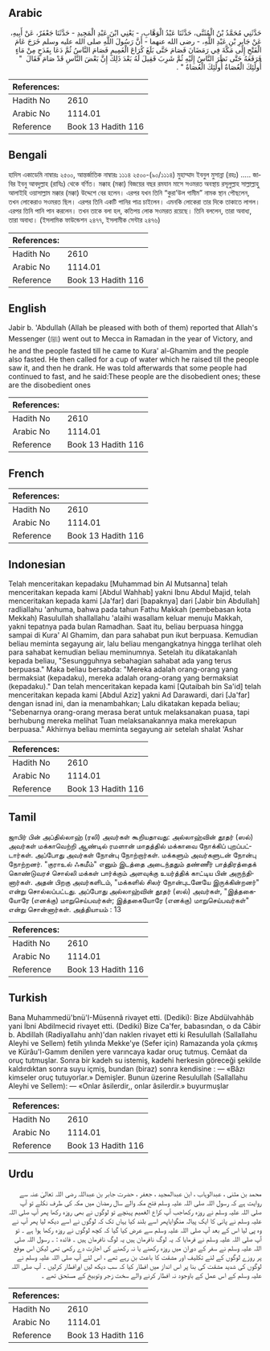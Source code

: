 ## Arabic


<div dir="rtl" lang="ar" style={{fontSize:'larger',backgroundColor:'#f8f9fa',padding:20}}>
حَدَّثَنِي مُحَمَّدُ بْنُ الْمُثَنَّى، حَدَّثَنَا عَبْدُ الْوَهَّابِ، - يَعْنِي ابْنَ عَبْدِ الْمَجِيدِ - حَدَّثَنَا جَعْفَرٌ، عَنْ أَبِيهِ، عَنْ جَابِرِ بْنِ عَبْدِ اللَّهِ، - رضى الله عنهما - أَنَّ رَسُولَ اللَّهِ صلى الله عليه وسلم خَرَجَ عَامَ الْفَتْحِ إِلَى مَكَّةَ فِي رَمَضَانَ فَصَامَ حَتَّى بَلَغَ كُرَاعَ الْغَمِيمِ فَصَامَ النَّاسُ ثُمَّ دَعَا بِقَدَحٍ مِنْ مَاءٍ فَرَفَعَهُ حَتَّى نَظَرَ النَّاسُ إِلَيْهِ ثُمَّ شَرِبَ فَقِيلَ لَهُ بَعْدَ ذَلِكَ إِنَّ بَعْضَ النَّاسِ قَدْ صَامَ فَقَالَ ‏ "‏ أُولَئِكَ الْعُصَاةُ أُولَئِكَ الْعُصَاةُ ‏"‏ ‏.‏
</div>
<div style={{backgroundColor:'#f8f9fa',padding:20, marginBottom: 10}}><table> <thead> <tr> <th>References:</th> <th></th> </tr> </thead> <tbody><tr><td>Hadith No</td><td>2610</td></tr><tr><td>Arabic No</td><td>1114.01</td></tr><tr><td>Reference</td><td>Book 13 Hadith 116</td></tr></tbody></table></div>

## Bengali


<div dir="ltr" lang="bn" style={{fontSize:'larger',backgroundColor:'#f8f9fa',padding:20}}>
হাদিস একাডেমি নাম্বারঃ ২৫০০, আন্তর্জাতিক নাম্বারঃ ১১১৪ ২৫০০-(৯০/১১১৪) মুহাম্মাদ ইবনুল মুসান্না (রহঃ) ..... জাবির ইবনু আবদুল্লাহ (রাযিঃ) থেকে বর্ণিত। মক্কাহ (মক্কা) বিজয়ের বছর রমযান মাসে সওমরত অবস্থায় রসূলুল্লাহ সাল্লাল্লাহু আলাইহি ওয়াসাল্লাম মক্কার (মক্কা) উদ্দেশে বের হলেন। এরপর যখন তিনি “কুরা'উল গামীম” নামক স্থান পৌছলেন, তখন লোকেরাও সওমরত ছিল। এরপর তিনি একটি পানির পাত্র চাইলেন। এমনকি লোকেরা তার দিকে তাকাতে লাগল। এরপর তিনি পানি পান করলেন। তখন তাকে বলা হল, কতিপয় লোক সওমরত রয়েছে। তিনি বললেন, তারা অবাধ্য, তারা অবাধ্য। (ইসলামিক ফাউন্ডেশন ২৪৭৭, ইসলামীক সেন্টার ২৪৭৬)
</div>
<div style={{backgroundColor:'#f8f9fa',padding:20, marginBottom: 10}}><table> <thead> <tr> <th>References:</th> <th></th> </tr> </thead> <tbody><tr><td>Hadith No</td><td>2610</td></tr><tr><td>Arabic No</td><td>1114.01</td></tr><tr><td>Reference</td><td>Book 13 Hadith 116</td></tr></tbody></table></div>

## English


<div dir="ltr" lang="en" style={{fontSize:'larger',backgroundColor:'#f8f9fa',padding:20}}>
Jabir b. 'Abdullah (Allah be pleased with both of them) reported that Allah's Messenger (ﷺ) went out to Mecca in Ramadan in the year of Victory, and he and the people fasted till he came to Kura' al-Ghamim and the people also fasted. He then called for a cup of water which he raised till the people saw it, and then he drank. He was told afterwards that some people had continued to fast, and he said:These people are the disobedient ones; these are the disobedient ones
</div>
<div style={{backgroundColor:'#f8f9fa',padding:20, marginBottom: 10}}><table> <thead> <tr> <th>References:</th> <th></th> </tr> </thead> <tbody><tr><td>Hadith No</td><td>2610</td></tr><tr><td>Arabic No</td><td>1114.01</td></tr><tr><td>Reference</td><td>Book 13 Hadith 116</td></tr></tbody></table></div>

## French


<div dir="ltr" lang="fr" style={{fontSize:'larger',backgroundColor:'#f8f9fa',padding:20}}>

</div>
<div style={{backgroundColor:'#f8f9fa',padding:20, marginBottom: 10}}><table> <thead> <tr> <th>References:</th> <th></th> </tr> </thead> <tbody><tr><td>Hadith No</td><td>2610</td></tr><tr><td>Arabic No</td><td>1114.01</td></tr><tr><td>Reference</td><td>Book 13 Hadith 116</td></tr></tbody></table></div>

## Indonesian


<div dir="ltr" lang="id" style={{fontSize:'larger',backgroundColor:'#f8f9fa',padding:20}}>
Telah menceritakan kepadaku [Muhammad bin Al Mutsanna] telah menceritakan kepada kami [Abdul Wahhab] yakni Ibnu Abdul Majid, telah menceritakan kepada kami [Ja'far] dari [bapaknya] dari [Jabir bin Abdullah] radliallahu 'anhuma, bahwa pada tahun Fathu Makkah (pembebasan kota Mekkah) Rasulullah shallallahu 'alaihi wasallam keluar menuju Makkah, yakni tepatnya pada bulan Ramadhan. Saat itu, beliau berpuasa hingga sampai di Kura' Al Ghamim, dan para sahabat pun ikut berpuasa. Kemudian beliau meminta segayung air, lalu beliau mengangkatnya hingga terlihat oleh para sahabat kemudian beliau meminumnya. Setelah itu dikatakanlah kepada beliau, "Sesungguhnya sebahagian sahabat ada yang terus berpuasa." Maka beliau bersabda: "Mereka adalah orang-orang yang bermaksiat (kepadaku), mereka adalah orang-orang yang bermaksiat (kepadaku)." Dan telah menceritakan kepada kami [Qutaibah bin Sa'id] telah menceritakan kepada kami [Abdul Aziz] yakni Ad Darawardi, dari [Ja'far] dengan isnad ini, dan ia menambahkan; Lalu dikatakan kepada beliau; "Sebenarnya orang-orang merasa berat untuk melaksanakan puasa, tapi berhubung mereka melihat Tuan melaksanakannya maka merekapun berpuasa." Akhirnya beliau meminta segayung air setelah shalat 'Ashar
</div>
<div style={{backgroundColor:'#f8f9fa',padding:20, marginBottom: 10}}><table> <thead> <tr> <th>References:</th> <th></th> </tr> </thead> <tbody><tr><td>Hadith No</td><td>2610</td></tr><tr><td>Arabic No</td><td>1114.01</td></tr><tr><td>Reference</td><td>Book 13 Hadith 116</td></tr></tbody></table></div>

## Tamil


<div dir="ltr" lang="ta" style={{fontSize:'larger',backgroundColor:'#f8f9fa',padding:20}}>
ஜாபிர் பின் அப்தில்லாஹ் (ரலி) அவர்கள் கூறியதாவது: அல்லாஹ்வின் தூதர் (ஸல்) அவர்கள் மக்காவெற்றி ஆண்டில் ரமளான் மாதத்தில் மக்காவை நோக்கிப் புறப்பட்டார்கள். அப்போது அவர்கள் நோன்பு நோற்றார்கள். மக்களும் அவர்களுடன் நோன்பு நோற்றனர். "குராஉல் ஃகமீம்" எனும் இடத்தை அடைந்ததும் தண்ணீர் பாத்திரத்தைக் கொண்டுவரச் சொல்லி மக்கள் பார்க்கும் அளவுக்கு உயர்த்திக் காட்டிய பின் அருந்தினார்கள். அதன் பிறகு அவர்களிடம், "மக்களில் சிலர் நோன்புடனேயே இருக்கின்றனர்" என்று சொல்லப்பட்டது. அப்போது அல்லாஹ்வின் தூதர் (ஸல்) அவர்கள், "இத்தகையோரே (எனக்கு) மாறுசெய்பவர்கள்; இத்தகையோரே (எனக்கு) மாறுசெய்பவர்கள்" என்று சொன்னார்கள். அத்தியாயம் : 13
</div>
<div style={{backgroundColor:'#f8f9fa',padding:20, marginBottom: 10}}><table> <thead> <tr> <th>References:</th> <th></th> </tr> </thead> <tbody><tr><td>Hadith No</td><td>2610</td></tr><tr><td>Arabic No</td><td>1114.01</td></tr><tr><td>Reference</td><td>Book 13 Hadith 116</td></tr></tbody></table></div>

## Turkish


<div dir="ltr" lang="tr" style={{fontSize:'larger',backgroundColor:'#f8f9fa',padding:20}}>
Bana Muhammedü'bnü'I-Müsennâ rivayet etti. (Dediki): Bize Abdülvahhâb yani İbni Abdilmecid rivayet etti. (Dediki) Bize Ca'fer, babasından, o da Câbir b. Abdillah (Radiyallahu anh)'dan naklen rivayet etti ki Resulullah (Sallallahu Aleyhi ve Sellem) fetih yılında Mekke'ye (Sefer için) Ramazanda yola çıkmış ve Kürâu'l-Gamım denilen yere varıncaya kadar oruç tutmuş. Cemâat da oruç tutmuşlar. Sonra bir kadeh su istemiş, kadehi herkesin göreceği şekilde kaldırdıktan sonra suyu içmiş, bundan (biraz) sonra kendisine : — «Bâzı kimseler oruç tutuyorlar.» Demişler. Bunun üzerine Resulullah (Sallallahu Aleyhi ve Sellem): — «Onlar âsilerdir,, onlar âsilerdir.» buyurmuşlar
</div>
<div style={{backgroundColor:'#f8f9fa',padding:20, marginBottom: 10}}><table> <thead> <tr> <th>References:</th> <th></th> </tr> </thead> <tbody><tr><td>Hadith No</td><td>2610</td></tr><tr><td>Arabic No</td><td>1114.01</td></tr><tr><td>Reference</td><td>Book 13 Hadith 116</td></tr></tbody></table></div>

## Urdu


<div dir="rtl" lang="ur" style={{fontSize:'larger',backgroundColor:'#f8f9fa',padding:20}}>
محمد بن مثنی ، عبدالوہاب ، ابن عبدالمجید ، جعفر ، حضرت جابر بن عبداللہ رضی اللہ تعالیٰ عنہ سے روایت ہے کہ رسول اللہ صلی اللہ علیہ وسلم فتح مکہ والے سال رمضان میں مکہ کی طرف نکلے تو آپ صلی اللہ علیہ وسلم نے روزہ رکھاجب آپ کراع الغمیم پہنچے تو لوگوں نے بھی روزہ رکھا پھر آپ صلی اللہ علیہ وسلم نے پانی کا ایک پیالہ منگوایاپھر اسے بلند کیا یہاں تک کہ لوگوں نے اسے دیکھ لیا پھر آپ نے وہ پی لیا اس کے بعد آپ صلی اللہ علیہ وسلم سے عرض کیا گیا کہ کچھ لوگوں نے روزہ رکھا ہوا ہے ۔ تو آپ صلی اللہ علیہ وسلم نے فرمایا کہ یہ لوگ نافرمان ہیں یہ لوگ نافرمان ہیں ۔ فائدہ : ۔ رسول اللہ صلی اللہ علیہ وسلم نے سفر کے دوران میں روزہ رکھنے یا نہ رکھنے کی اجازت دے رکھی تھی لیکن اس موقع پر روزے لوگوں کے لئے تکلیف اور مشقت کا باعث بن رہے تھے ، اس لئے آپ صلی اللہ علیہ وسلم نے لوگوں کی شدید مشقت کی بنا پر اس انداز میں افطار کیا کہ سب دیکھ لیں اورافطار کرلیں ۔ آپ صلی اللہ علیہ وسلم کے اس عمل کے باوجود نہ افطار کرنے والے سخت زجر وتوبیخ کے مستحق تھے ۔
</div>
<div style={{backgroundColor:'#f8f9fa',padding:20, marginBottom: 10}}><table> <thead> <tr> <th>References:</th> <th></th> </tr> </thead> <tbody><tr><td>Hadith No</td><td>2610</td></tr><tr><td>Arabic No</td><td>1114.01</td></tr><tr><td>Reference</td><td>Book 13 Hadith 116</td></tr></tbody></table></div>